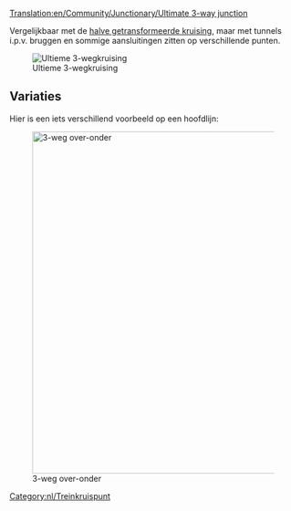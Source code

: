 [[Translation:en/Community/Junctionary/Ultimate 3-way junction]]
{{nl/Kruispuntenmenu}}

Vergelijkbaar met de [[nl/Community/Junctionary/Halve getransformeerde kruising|halve getransformeerde kruising]], maar met tunnels i.p.v. bruggen en sommige aansluitingen zitten op verschillende punten.

[[File:en/Ultimate 3way junction.png|frame|none|Ultieme 3-wegkruising]]

{{nl/Kruispuntcriteria|Gemiddeld|2|1|0|3|1|1|1|1|0|0|0||Defecte treinen hebben effect op één lijn.|

'''Voordelen'''
*Hoge snelheid.
*Hoge capaciteit.
*Verstoppingen zijn onwaarschijnlijk.
*Klein oppervlak.
*Geen scherpe bochten, kan gemakkelijk aangepast worden aan iedere treinlengte.
*Voldoende wachtruimte voor draaiende treinen.

'''Nadelen'''
*Tunnels bevatten geen seinen. (Verdubbeling van de tunnels maakt de kruising tenminste 2x2 tegels groter en moeilijker te bouwen)

'''Tips'''
*Bouw eerst de "korte diagonaal". Maak de lengte hiervan gelijk aan je langste trein.
}}


==Variaties==

Hier is een iets verschillend voorbeeld op een hoofdlijn:

[[File:en/3way-over-under.jpeg|none|thumb|600px|3-weg over-onder]]

{{nl/Kruispuntcriteria|Gemiddeld|3|1|1|4|0|1|1|1|0|0|0||Defecte treinen hebben effect op één lijn.|

'''Voordelen'''
*High traffic capacity.

'''Nadelen'''
*Traag, tenzij de sporen diagonaal zijn.
*Verstopping is waarschijnlijker dan bij de bovenstaande kruising.
*Er is ruimte tussen sporen nodig.
*Scherpe draaien tenzij de sporen diagonaal zijn.
*Onvoldoende wachtruimte voor draaiende treinen.
*Bruggen en tunnels bevatten geen seinen.
*Bruggen vertragen hogesnelheidstreinen.
}}

[[Category:nl/Treinkruispunt]]